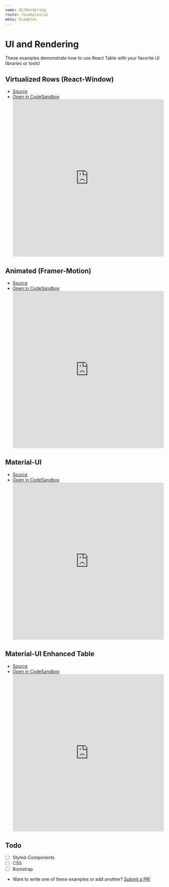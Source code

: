 ```yaml
---
name: UI/Rendering
route: /examples/ui
menu: Examples
---
```


# UI and Rendering

These examples demonstrate how to use React Table with your favorite UI libraries or tools!

## Virtualized Rows (React-Window)

- [Source](https://github.com/tannerlinsley/react-table/tree/master/examples/virtualized-rows)
- [Open in CodeSandbox](https://codesandbox.io/s/github/tannerlinsley/react-table/tree/master/examples/virtualized-rows)
  <iframe
    src="https://codesandbox.io/embed/github/tannerlinsley/react-table/tree/master/examples/virtualized-rows?autoresize=1&fontsize=14&module=%2Fsrc%2FApp.js&theme=dark"
    style="width:100%; height:500px; border:0; border-radius: 4px; overflow:hidden;"
    title="tannerlinsley/react-table: virtualized-rows"
    allow="geolocation; microphone; camera; midi; vr; accelerometer; gyroscope; payment; ambient-light-sensor; encrypted-media; usb"
    sandbox="allow-modals allow-forms allow-popups allow-scripts allow-same-origin"
  ></iframe>

## Animated (Framer-Motion)

- [Source](https://github.com/tannerlinsley/react-table/tree/master/examples/animated-framer-motion)
- [Open in CodeSandbox](https://codesandbox.io/s/github/tannerlinsley/react-table/tree/master/examples/animated-framer-motion)
  <iframe
    src="https://codesandbox.io/embed/github/tannerlinsley/react-table/tree/master/examples/animated-framer-motion?autoresize=1&fontsize=14&module=%2Fsrc%2FApp.js&theme=dark"
    style="width:100%; height:500px; border:0; border-radius: 4px; overflow:hidden;"
    title="tannerlinsley/react-table: animated-framer-motion"
    allow="geolocation; microphone; camera; midi; vr; accelerometer; gyroscope; payment; ambient-light-sensor; encrypted-media; usb"
    sandbox="allow-modals allow-forms allow-popups allow-scripts allow-same-origin"
  ></iframe>

## Material-UI

- [Source](https://github.com/tannerlinsley/react-table/tree/master/examples/material-UI-components)
- [Open in CodeSandbox](https://codesandbox.io/s/github/tannerlinsley/react-table/tree/master/examples/material-UI-components)
  <iframe
    src="https://codesandbox.io/embed/github/tannerlinsley/react-table/tree/master/examples/material-UI-components?autoresize=1&fontsize=14&module=%2Fsrc%2FApp.js&theme=dark"
    style="width:100%; height:500px; border:0; border-radius: 4px; overflow:hidden;"
    title="tannerlinsley/react-table: material-UI-components"
    allow="geolocation; microphone; camera; midi; vr; accelerometer; gyroscope; payment; ambient-light-sensor; encrypted-media; usb"
    sandbox="allow-modals allow-forms allow-popups allow-scripts allow-same-origin"
  ></iframe>

## Material-UI Enhanced Table

- [Source](https://github.com/tannerlinsley/react-table/tree/master/examples/material-UI-enhanced-table)
- [Open in CodeSandbox](https://codesandbox.io/s/github/tannerlinsley/react-table/tree/master/examples/material-UI-enhanced-table)
  <iframe
    src="https://codesandbox.io/embed/github/tannerlinsley/react-table/tree/master/examples/material-UI-enhanced-table?autoresize=1&fontsize=14&module=%2Fsrc%2FApp.js&theme=dark"
    style="width:100%; height:500px; border:0; border-radius: 4px; overflow:hidden;"
    title="tannerlinsley/react-table: material-UI-enhanced-table"
    allow="geolocation; microphone; camera; midi; vr; accelerometer; gyroscope; payment; ambient-light-sensor; encrypted-media; usb"
    sandbox="allow-modals allow-forms allow-popups allow-scripts allow-same-origin"
  ></iframe>

## Todo

- [ ] Styled-Components
- [ ] CSS
- [ ] Bootstrap

* Want to write one of these examples or add another? [Submit a PR!](https://github.com/tannerlinsley/react-table/compare)
